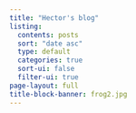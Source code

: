 ```yaml
---
title: "Hector's blog"
listing:
  contents: posts
  sort: "date asc"
  type: default
  categories: true
  sort-ui: false
  filter-ui: true
page-layout: full
title-block-banner: frog2.jpg
---
```

